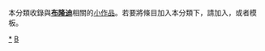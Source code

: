 {{Catnav|頁面分類|地理|国家|非洲国家|布隆迪}}
{{hiddencat}}
{{WPSS-cat}}
本分類收錄與'''[[布隆迪|布隆迪]]'''相關的[[Wikipedia:小作品|小作品]]。若要將條目加入本分類下，請加入'''{{tl|Burundi-stub}}'''，或者'''{{tl|布隆迪小作品}}'''模板。

[[Category:布隆迪|*]]
[[Category:非洲小作品|B]]